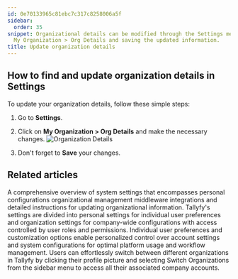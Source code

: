 ```yaml
---
id: 0e70133965c81ebc7c317c8258006a5f
sidebar:
  order: 35
snippet: Organizational details can be modified through the Settings menu by accessing
  My Organization > Org Details and saving the updated information.
title: Update organization details
---
```


## How to find and update organization details in Settings

To update your organization details, follow these simple steps:

1. Go to **Settings**.

2. Click on **My Organization > Org Details** and make the necessary changes.
   ![Organization Details](https://screenshots.tallyfy.com/tallyfy%2Fpro%2Fdesktop-light-change-org-details.png)

3. Don't forget to **Save** your changes.


## Related articles
<CardGrid>
<LinkTitleCard header="<b>Settings > Organization settings</b>" href="/products/pro/settings/org-settings/" > A comprehensive overview of system settings that encompasses personal configurations organizational management middleware integrations and detailed instructions for updating organizational information. </LinkTitleCard>
<LinkTitleCard header="<b>Pro > Settings</b>" href="/products/pro/settings/" > Tallyfy's settings are divided into personal settings for individual user preferences and organization settings for company-wide configurations with access controlled by user roles and permissions. </LinkTitleCard>
<LinkTitleCard header="<b>Settings > Personal settings</b>" href="/products/pro/settings/personal-settings/" > Individual user preferences and customization options enable personalized control over account settings and system configurations for optimal platform usage and workflow management. </LinkTitleCard>
<LinkTitleCard header="<b>Personal Settings > Switch Between Organizations</b>" href="/products/pro/settings/personal-settings/how-can-i-switch-between-organizations-in-tallyfy/" > Users can effortlessly switch between different organizations in Tallyfy by clicking their profile picture and selecting Switch Organizations from the sidebar menu to access all their associated company accounts. </LinkTitleCard>
</CardGrid>